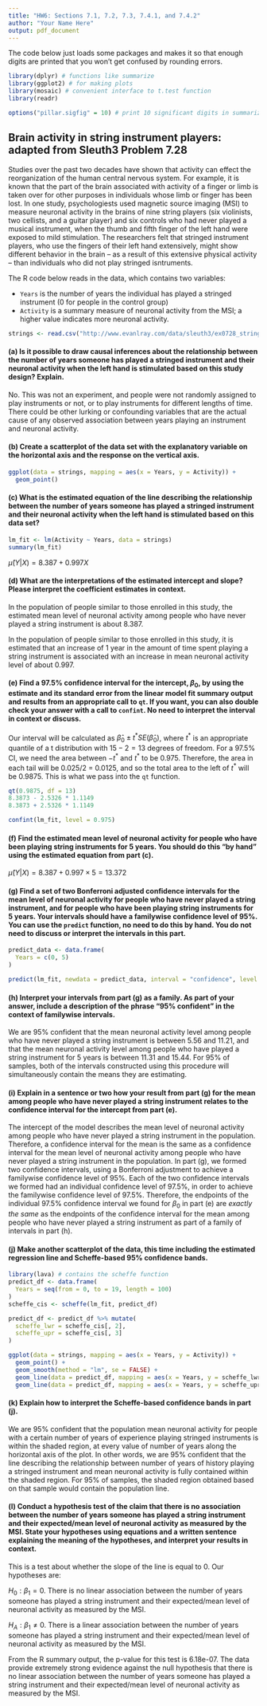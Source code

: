 ```yaml
---
title: "HW6: Sections 7.1, 7.2, 7.3, 7.4.1, and 7.4.2"
author: "Your Name Here"
output: pdf_document
---
```


The code below just loads some packages and makes it so that enough digits are printed that you won't get confused by rounding errors.

```r
library(dplyr) # functions like summarize
library(ggplot2) # for making plots
library(mosaic) # convenient interface to t.test function
library(readr)

options("pillar.sigfig" = 10) # print 10 significant digits in summarize output
```

## Brain activity in string instrument players: adapted from Sleuth3 Problem 7.28

Studies over the past two decades have shown that activity can effect the reorganization of the human central nervous system. For example, it is known that the part of the brain associated with activity of a finger or limb is taken over for other purposes in individuals whose limb or finger has been lost. In one study, psychologiests used magnetic source imaging (MSI) to measure neuronal activity in the brains of nine string players (six violinists, two cellists, and a guitar player) and six controls who had never played a musical instrument, when the thumb and fifth finger of the left hand were exposed to mild stimulation.  The researchers felt that stringed instrument players, who use the fingers of their left hand extensively, might show different behavior in the brain -- as a result of this extensive physical activity -- than individuals who did not play stringed isntruments.

The R code below reads in the data, which contains two variables:

 * `Years` is the number of years the individual has played a stringed instrument (0 for people in the control group)
 * `Activity` is a summary measure of neuronal activity from the MSI; a higher value indicates more neuronal activity.

```r
strings <- read.csv("http://www.evanlray.com/data/sleuth3/ex0728_string_instruments_brain_activity.csv")
```

#### (a) Is it possible to draw causal inferences about the relationship between the number of years someone has played a stringed instrument and their neuronal activity when the left hand is stimulated based on this study design?  Explain.

No.  This was not an experiment, and people were not randomly assigned to play instruments or not, or to play instruments for different lengths of time.  There could be other lurking or confounding variables that are the actual cause of any observed association between years playing an instrument and neuronal activity.

#### (b) Create a scatterplot of the data set with the explanatory variable on the horizontal axis and the response on the vertical axis.

```r
ggplot(data = strings, mapping = aes(x = Years, y = Activity)) +
  geom_point()
```

#### (c) What is the estimated equation of the line describing the relationship between the number of years someone has played a stringed instrument and their neuronal activity when the left hand is stimulated based on this data set?

```r
lm_fit <- lm(Activity ~ Years, data = strings)
summary(lm_fit)
```

$\hat{\mu}(Y | X) = 8.387 + 0.997 X$

#### (d) What are the interpretations of the estimated intercept and slope?  Please interpret the coefficient estimates in context.

In the population of people similar to those enrolled in this study, the estimated mean level of neuronal activity among people who have never played a string instrument is about 8.387.

In the population of people similar to those enrolled in this study, it is estimated that an increase of 1 year in the amount of time spent playing a string instrument is associated with an increase in mean neuronal activity level of about 0.997.

#### (e) Find a 97.5% confidence interval for the intercept, $\beta_0$, by using the estimate and its standard error from the linear model fit summary output and results from an appropriate call to `qt`.  If you want, you can also double check your answer with a call to `confint`.  No need to interpret the interval in context or discuss.

Our interval will be calculated as $\hat{\beta}_0 \pm t^* SE(\hat{\beta}_0)$, where $t^*$ is an appropriate quantile of a t distribution with $15 - 2 = 13$ degrees of freedom.  For a 97.5% CI, we need the area between $-t^*$ and $t^*$ to be 0.975.  Therefore, the area in each tail will be 0.025/2 = 0.0125, and so the total area to the left of $t^*$ will be 0.9875.  This is what we pass into the `qt` function.

```r
qt(0.9875, df = 13)
8.3873 - 2.5326 * 1.1149
8.3873 + 2.5326 * 1.1149

confint(lm_fit, level = 0.975)
```

#### (f) Find the estimated mean level of neuronal activity for people who have been playing string instruments for 5 years.  You should do this "by hand" using the estimated equation from part (c).

$\hat{\mu}(Y | X) = 8.387 + 0.997 \times 5 = 13.372$

#### (g) Find a set of two Bonferroni adjusted confidence intervals for the mean level of neuronal activity for people who have never played a string instrument, and for people who have been playing string instruments for 5 years.  Your intervals should have a familywise confidence level of 95%.  You can use the `predict` function, no need to do this by hand.  You do not need to discuss or interpret the intervals in this part.

```r
predict_data <- data.frame(
  Years = c(0, 5)
)

predict(lm_fit, newdata = predict_data, interval = "confidence", level = 0.975)
```

#### (h) Interpret your intervals from part (g) as a family.  As part of your answer, include a description of the phrase "95% confident" in the context of familywise intervals.

We are 95% confident that the mean neuronal activity level among people who have never played a string instrument is between 5.56 and 11.21, and that the mean neuronal activity level among people who have played a string instrument for 5 years is between 11.31 and 15.44.  For 95% of samples, both of the intervals constructed using this procedure will simultaneously contain the means they are estimating.

#### (i) Explain in a sentence or two how your result from part (g) for the mean among people who have never played a string instrument relates to the confidence interval for the intercept from part (e).

The intercept of the model describes the mean level of neuronal activity among people who have never played a string instrument in the population.  Therefore, a confidence interval for the mean is the same as a confidence interval for the mean level of neuronal activity among people who have never played a string instrument in the population.  In part (g), we formed two confidence intervals, using a Bonferroni adjustment to achieve a familywise confidence level of 95%.  Each of the two confidence intervals we formed had an individual confidence level of 97.5%, in order to achieve the familywise confidence level of 97.5%.  Therefore, the endpoints of the individual 97.5% confidence interval we found for $\beta_0$ in part (e) are *exactly the same* as the endpoints of the confidence interval for the mean among people who have never played a string instrument as part of a family of intervals in part (h).

#### (j) Make another scatterplot of the data, this time including the estimated regression line and Scheffe-based 95% confidence bands.

```r
library(lava) # contains the scheffe function
predict_df <- data.frame(
  Years = seq(from = 0, to = 19, length = 100)
)
scheffe_cis <- scheffe(lm_fit, predict_df)

predict_df <- predict_df %>% mutate(
  scheffe_lwr = scheffe_cis[, 2],
  scheffe_upr = scheffe_cis[, 3]
)

ggplot(data = strings, mapping = aes(x = Years, y = Activity)) +
  geom_point() +
  geom_smooth(method = "lm", se = FALSE) +
  geom_line(data = predict_df, mapping = aes(x = Years, y = scheffe_lwr)) +
  geom_line(data = predict_df, mapping = aes(x = Years, y = scheffe_upr))
```

#### (k) Explain how to interpret the Scheffe-based confidence bands in part (j).

We are 95% confident that the population mean neuronal activity for people with a certain number of years of experience playing stringed instruments is within the shaded region, at every value of number of years along the horizontal axis of the plot.  In other words, we are 95% confident that the line describing the relationship between number of years of history playing a stringed instrument and mean neuronal activity is fully contained within the shaded region.  For 95% of samples, the shaded region obtained based on that sample would contain the population line.

#### (l) Conduct a hypothesis test of the claim that there is no association between the number of years someone has played a string instrument and their expected/mean level of neuronal activity as measured by the MSI.  State your hypotheses using equations and a written sentence explaining the meaning of the hypotheses, and interpret your results in context.

This is a test about whether the slope of the line is equal to 0.  Our hypotheses are:

$H_0: \beta_1 = 0$.  There is no linear association between the number of years someone has played a string instrument and their expected/mean level of neuronal activity as measured by the MSI.

$H_A: \beta_1 \neq 0$.  There is a linear association between the number of years someone has played a string instrument and their expected/mean level of neuronal activity as measured by the MSI.

From the R summary output, the p-value for this test is 6.18e-07.  The data provide extremely strong evidence against the null hypothesis that there is no linear association between the number of years someone has played a string instrument and their expected/mean level of neuronal activity as measured by the MSI.
